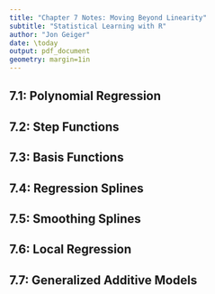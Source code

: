 ```yaml
---
title: "Chapter 7 Notes: Moving Beyond Linearity"
subtitle: "Statistical Learning with R"
author: "Jon Geiger"
date: \today
output: pdf_document
geometry: margin=1in
---
```


## 7.1: Polynomial Regression



## 7.2: Step Functions



## 7.3: Basis Functions



## 7.4: Regression Splines



## 7.5: Smoothing Splines



## 7.6: Local Regression



## 7.7: Generalized Additive Models




